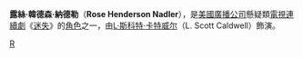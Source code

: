 {{noteTA
|1=zh-hans:迷失;zh-hk:迷;zh-tw:LOST檔案;
}}
{{迷失角色|
 綽號=露絲<br /><small>Rose</small>|
 Image=[[File:Rose_Lost.jpg|250px]]<br>[[L·斯科特·卡特威尔|L·斯科特·卡特威尔]]飾演露絲|
 最初出現=“[[試播_(迷失)#試播（第一部份）|試播（第一部份）]]”|
 最後出現=無|
 回憶場景=“[[迷失_(第二季)|S.O.S]]”|
 首次於回憶中出現 = “[[試播__(迷失)#試播（第一部份）|試播（第一部份）]]”|
 最後於回憶中出現 = “[[迷失_(第二季)|S.O.S]]”|
 名字=露絲·韓德森<br />Rose Henderson|
 年齡=60歲|
 來自={{flagicon|USA}}[[美國|美國]][[紐約|紐約]][[布朗克斯|布朗克斯]]|
 職業=未知|
 來澳洲的原因=與丈夫[[柏納·納德勒|柏納]]進行[[蜜月旅行|蜜月旅行]]，希望絕症能夠痊癒|
 回洛杉磯的原因=返回[[美國|美國]]|
 演員=[[L·斯科特·卡特威尔|L·斯科特·卡特威尔]]<br />L. Scott Caldwell|
}}

'''露絲·韓德森·納德勒'''（'''Rose Henderson Nadler'''），是[[美國廣播公司|美國廣播公司]]懸疑類[[電視連續劇|電視連續劇]]《[[迷失|迷失]]》的[[角色|角色]]之一，由[[L·斯科特·卡特威尔|L·斯科特·卡特威尔]]（L. Scott Caldwell）飾演。



{{迷失角色表}}

[[Category:迷失角色|R]]